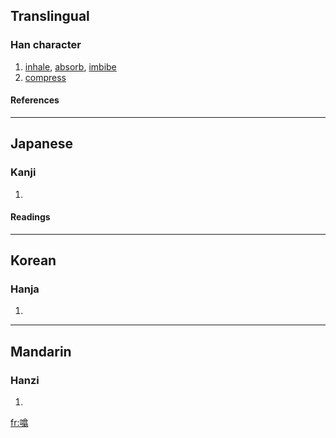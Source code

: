 ==Translingual==
===Han character===
{{Han char|rn=30|rad=口|as=12|sn=15|four=|canj=口人口一 (RORM)}}
# [[inhale]], [[absorb]], [[imbibe]]
# [[compress]]
====References====
{{Han ref|kx=0208.310|dkj=04310|dj=0431.230|hdz=10685.070|uh=564F|ud=22095}}
----
==Japanese==
===Kanji===
{{ja-kanji|grade=|rs=口12}}
# {{defn|Japanese}} 
====Readings====
{{ja-readings|on=[[きゅう]] (kyū)|kun=[[すう]] (suu)}}
----
==Korean==
===Hanja===
{{ko-hanja|hangeul=흡|rv=heup|mr=hŭp}}
# {{defn|Korean}}
----
==Mandarin==
===Hanzi===
{{cmn-hanzi|pin=[[xī]] (xi1)|wg=hsi<sup>1</sup>}}
# {{defn|Mandarin}}

[[fr:噏]]